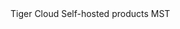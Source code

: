 <div style={{ display: "flex", gap: "8px", marginBottom: "16px", flexWrap: "wrap" }}>
  <span style={{ 
    backgroundColor: "#16A34A", 
    color: "white", 
    padding: "4px 12px", 
    borderRadius: "16px", 
    fontSize: "12px", 
    fontWeight: "600",
    display: "inline-block"
  }}>
    Tiger Cloud
  </span>
  <span style={{ 
    backgroundColor: "#07C983", 
    color: "white", 
    padding: "4px 12px", 
    borderRadius: "16px", 
    fontSize: "12px", 
    fontWeight: "600",
    display: "inline-block"
  }}>
    Self-hosted products
  </span>
  <span style={{ 
    backgroundColor: "#15803D", 
    color: "white", 
    padding: "4px 12px", 
    borderRadius: "16px", 
    fontSize: "12px", 
    fontWeight: "600",
    display: "inline-block"
  }}>
    MST
  </span>
</div>
